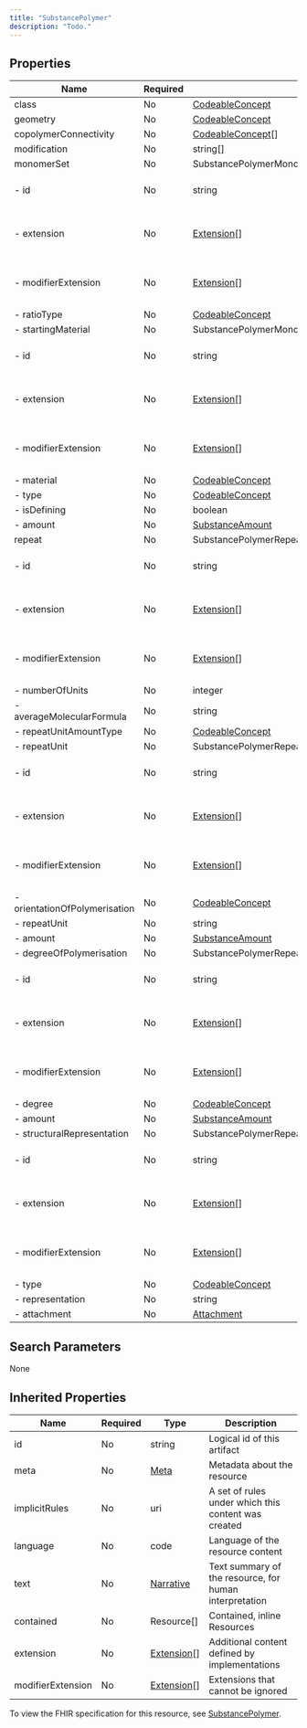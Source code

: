 ```yaml
---
title: "SubstancePolymer"
description: "Todo."
---
```


## Properties

| Name                          | Required | Type                                                              | Description                                            |
| ----------------------------- | -------- | ----------------------------------------------------------------- | ------------------------------------------------------ |
| class                         | No       | [CodeableConcept](/medical-api/fhir/data-types/codeableconcept)   | Todo                                                   |
| geometry                      | No       | [CodeableConcept](/medical-api/fhir/data-types/codeableconcept)   | Todo                                                   |
| copolymerConnectivity         | No       | [CodeableConcept](/medical-api/fhir/data-types/codeableconcept)[] | Todo                                                   |
| modification                  | No       | string[]                                                          | Todo                                                   |
| monomerSet                    | No       | SubstancePolymerMonomerSet                                        | Todo                                                   |
| - id                          | No       | string                                                            | Unique id for inter-element referencing                |
| - extension                   | No       | [Extension](/medical-api/fhir/data-types/extension)[]             | Additional content defined by implementations          |
| - modifierExtension           | No       | [Extension](/medical-api/fhir/data-types/extension)[]             | Extensions that cannot be ignored even if unrecognized |
| - ratioType                   | No       | [CodeableConcept](/medical-api/fhir/data-types/codeableconcept)   | Todo                                                   |
| - startingMaterial            | No       | SubstancePolymerMonomerSetStartingMaterial                        | Todo                                                   |
| - id                          | No       | string                                                            | Unique id for inter-element referencing                |
| - extension                   | No       | [Extension](/medical-api/fhir/data-types/extension)[]             | Additional content defined by implementations          |
| - modifierExtension           | No       | [Extension](/medical-api/fhir/data-types/extension)[]             | Extensions that cannot be ignored even if unrecognized |
| - material                    | No       | [CodeableConcept](/medical-api/fhir/data-types/codeableconcept)   | Todo                                                   |
| - type                        | No       | [CodeableConcept](/medical-api/fhir/data-types/codeableconcept)   | Todo                                                   |
| - isDefining                  | No       | boolean                                                           | Todo                                                   |
| - amount                      | No       | [SubstanceAmount](/medical-api/fhir/data-types/substanceamount)   | Todo                                                   |
| repeat                        | No       | SubstancePolymerRepeat                                            | Todo                                                   |
| - id                          | No       | string                                                            | Unique id for inter-element referencing                |
| - extension                   | No       | [Extension](/medical-api/fhir/data-types/extension)[]             | Additional content defined by implementations          |
| - modifierExtension           | No       | [Extension](/medical-api/fhir/data-types/extension)[]             | Extensions that cannot be ignored even if unrecognized |
| - numberOfUnits               | No       | integer                                                           | Todo                                                   |
| - averageMolecularFormula     | No       | string                                                            | Todo                                                   |
| - repeatUnitAmountType        | No       | [CodeableConcept](/medical-api/fhir/data-types/codeableconcept)   | Todo                                                   |
| - repeatUnit                  | No       | SubstancePolymerRepeatRepeatUnit                                  | Todo                                                   |
| - id                          | No       | string                                                            | Unique id for inter-element referencing                |
| - extension                   | No       | [Extension](/medical-api/fhir/data-types/extension)[]             | Additional content defined by implementations          |
| - modifierExtension           | No       | [Extension](/medical-api/fhir/data-types/extension)[]             | Extensions that cannot be ignored even if unrecognized |
| - orientationOfPolymerisation | No       | [CodeableConcept](/medical-api/fhir/data-types/codeableconcept)   | Todo                                                   |
| - repeatUnit                  | No       | string                                                            | Todo                                                   |
| - amount                      | No       | [SubstanceAmount](/medical-api/fhir/data-types/substanceamount)   | Todo                                                   |
| - degreeOfPolymerisation      | No       | SubstancePolymerRepeatRepeatUnitDegreeOfPolymerisation            | Todo                                                   |
| - id                          | No       | string                                                            | Unique id for inter-element referencing                |
| - extension                   | No       | [Extension](/medical-api/fhir/data-types/extension)[]             | Additional content defined by implementations          |
| - modifierExtension           | No       | [Extension](/medical-api/fhir/data-types/extension)[]             | Extensions that cannot be ignored even if unrecognized |
| - degree                      | No       | [CodeableConcept](/medical-api/fhir/data-types/codeableconcept)   | Todo                                                   |
| - amount                      | No       | [SubstanceAmount](/medical-api/fhir/data-types/substanceamount)   | Todo                                                   |
| - structuralRepresentation    | No       | SubstancePolymerRepeatRepeatUnitStructuralRepresentation          | Todo                                                   |
| - id                          | No       | string                                                            | Unique id for inter-element referencing                |
| - extension                   | No       | [Extension](/medical-api/fhir/data-types/extension)[]             | Additional content defined by implementations          |
| - modifierExtension           | No       | [Extension](/medical-api/fhir/data-types/extension)[]             | Extensions that cannot be ignored even if unrecognized |
| - type                        | No       | [CodeableConcept](/medical-api/fhir/data-types/codeableconcept)   | Todo                                                   |
| - representation              | No       | string                                                            | Todo                                                   |
| - attachment                  | No       | [Attachment](/medical-api/fhir/data-types/attachment)             | Todo                                                   |

## Search Parameters

None

## Inherited Properties

| Name              | Required | Type                                                  | Description                                            |
| ----------------- | -------- | ----------------------------------------------------- | ------------------------------------------------------ |
| id                | No       | string                                                | Logical id of this artifact                            |
| meta              | No       | [Meta](/medical-api/fhir/data-types/meta)             | Metadata about the resource                            |
| implicitRules     | No       | uri                                                   | A set of rules under which this content was created    |
| language          | No       | code                                                  | Language of the resource content                       |
| text              | No       | [Narrative](/medical-api/fhir/data-types/narrative)   | Text summary of the resource, for human interpretation |
| contained         | No       | Resource[]                                            | Contained, inline Resources                            |
| extension         | No       | [Extension](/medical-api/fhir/data-types/extension)[] | Additional content defined by implementations          |
| modifierExtension | No       | [Extension](/medical-api/fhir/data-types/extension)[] | Extensions that cannot be ignored                      |

To view the FHIR specification for this resource, see [SubstancePolymer](https://www.hl7.org/fhir/StructureDefinition/SubstancePolymer).
